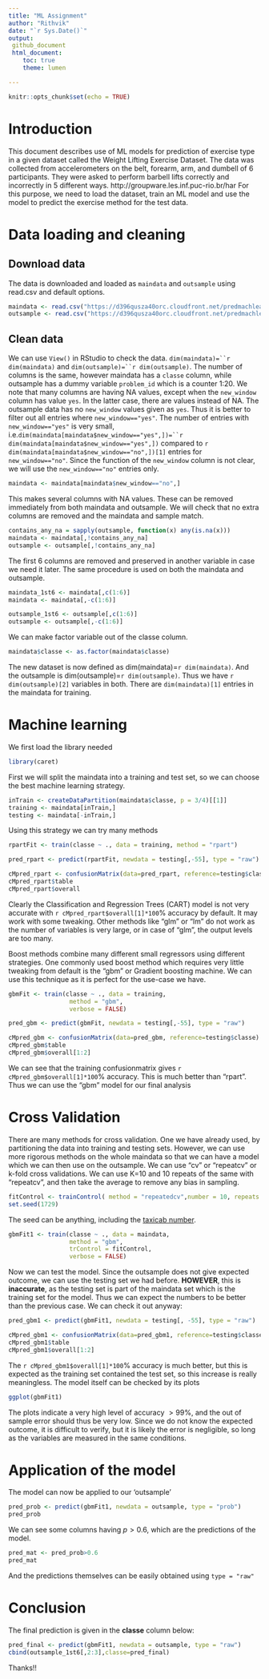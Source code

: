 ```yaml
---
title: "ML Assignment"
author: "Rithvik"
date: "`r Sys.Date()`"
output: 
 github_document
 html_document:
    toc: true
    theme: lumen

---
```


```r
knitr::opts_chunk$set(echo = TRUE)
```

# Introduction

This document describes use of ML models for prediction of exercise type in a given dataset called the Weight Lifting Exercise Dataset. The data was collected from accelerometers on the belt, forearm, arm, and dumbell of 6 participants. They were asked to perform barbell lifts correctly and incorrectly in 5 different ways. http://groupware.les.inf.puc-rio.br/har
For this purpose, we need to load the dataset, train an ML model and use the model to predict the exercise method for the test data.

# Data loading and cleaning

## Download data

The data is downloaded and loaded as `maindata` and `outsample` using read.csv and default options.
```r
maindata <- read.csv("https://d396qusza40orc.cloudfront.net/predmachlearn/pml-training.csv")
outsample <- read.csv("https://d396qusza40orc.cloudfront.net/predmachlearn/pml-testing.csv")
```

## Clean data

We can use `View()` in RStudio to check the data. `dim(maindata)=``r dim(maindata)` and `dim(outsample)=``r dim(outsample)`. The number of columns is the same, however maindata has a `classe` column, while outsample has a dummy variable `problem_id` which is a counter 1:20.
We note that many columns are having NA values, except when the `new_window` column has value `yes`. In the latter case, there are values instead of NA. The outsample data has no `new_window` values given as `yes`. Thus it is better to filter out all entries where `new_window=="yes"`. The number of entries with `new_window=="yes"` is very small, i.e.`dim(maindata[maindata$new_window=="yes",])=``r dim(maindata[maindata$new_window=="yes",])` compared to `r dim(maindata[maindata$new_window=="no",])[1]` entries for `new_window=="no"`. Since the function of the `new_window` column is not clear, we will use the `new_window=="no"` entries only.
```r
maindata <- maindata[maindata$new_window=="no",]
```

This makes several columns with NA values. These can be removed immediately from both maindata and outsample. We will check that no extra columns are removed and the maindata and sample match. 

```r
contains_any_na = sapply(outsample, function(x) any(is.na(x)))
maindata <- maindata[,!contains_any_na]
outsample <- outsample[,!contains_any_na]
```
The first 6 columns are removed and preserved in another variable in case we need it later. The same procedure is used on both the maindata and outsample.
```r
maindata_1st6 <- maindata[,c(1:6)] 
maindata <- maindata[,-c(1:6)]
```
```r
outsample_1st6 <- outsample[,c(1:6)]
outsample <- outsample[,-c(1:6)]
```
We can make factor variable out of the classe column.
```r
maindata$classe <- as.factor(maindata$classe)
```
The new dataset is now defined as dim(maindata)=`r dim(maindata)`. And the outsample is dim(outsample)=`r dim(outsample)`. Thus we have `r dim(outsample)[2]` variables in both. There are `dim(maindata)[1]` entries in the maindata for training.

# Machine learning

We first load the library needed

```r
library(caret)
```

First we will split the maindata into a training and test set, so we can choose the best machine learning strategy.

```r
inTrain <- createDataPartition(maindata$classe, p = 3/4)[[1]]
training <- maindata[inTrain,]
testing <- maindata[-inTrain,]
```
Using this strategy we can try many methods

```r
rpartFit <- train(classe ~ ., data = training, method = "rpart")
```
```r
pred_rpart <- predict(rpartFit, newdata = testing[,-55], type = "raw")
```

```r
cMpred_rpart <- confusionMatrix(data=pred_rpart, reference=testing$classe)
cMpred_rpart$table
cMpred_rpart$overall
```
Clearly the Classification and Regression Trees (CART) model is not very accurate with `r cMpred_rpart$overall[1]*100`% accuracy by default. It may work with some tweaking. Other methods like "glm" or "lm" do not work as the number of variables is very large, or in case of "glm", the output levels are too many. 

Boost methods combine many different small regressors using different strategies. One commonly used boost method which requires very little tweaking from default is the "gbm" or Gradient boosting machine. We can use this technique as it is perfect for the use-case we have.

```r
gbmFit <- train(classe ~ ., data = training, 
                 method = "gbm",
                 verbose = FALSE)
```

```r
pred_gbm <- predict(gbmFit, newdata = testing[,-55], type = "raw")
```
```r
cMpred_gbm <- confusionMatrix(data=pred_gbm, reference=testing$classe)
cMpred_gbm$table
cMpred_gbm$overall[1:2]
```
We can see that the training confusionmatrix gives `r cMpred_gbm$overall[1]*100`% accuracy. This is much better than "rpart". Thus we can use the "gbm" model for our final analysis

# Cross Validation

There are many methods for cross validation. One we have already used, by partitioning the data into training and testing sets. However, we can use more rigorous methods on the whole maindata so that we can have a model which we can then use on the outsample. We can use "cv" or "repeatcv" or k-fold cross validations. We can use K=10 and 10 repeats of the same with "repeatcv", and then take the average to remove any bias in sampling.

```r
fitControl <- trainControl( method = "repeatedcv",number = 10, repeats = 10)
set.seed(1729)
```

The seed can be anything, including the [taxicab number](https://en.wikipedia.org/wiki/Taxicab_number).

```r
gbmFit1 <- train(classe ~ ., data = maindata, 
                 method = "gbm", 
                 trControl = fitControl,
                 verbose = FALSE)
```

Now we can test the model. Since the outsample does not give expected outcome, we can use the testing set we had before. **HOWEVER**, this is **inaccurate**, as the testing set is part of the maindata set which is the training set for the model. Thus we can expect the numbers to be better than the previous case. We can check it out anyway:

```r
pred_gbm1 <- predict(gbmFit1, newdata = testing[, -55], type = "raw")
```
```r
cMpred_gbm1 <- confusionMatrix(data=pred_gbm1, reference=testing$classe)
cMpred_gbm1$table
cMpred_gbm1$overall[1:2]
```
The `r cMpred_gbm1$overall[1]*100`% accuracy is much better, but this is expected as the training set contained the test set, so this increase is really meaningless.
The model itself can be checked by its plots
```r
ggplot(gbmFit1)
```

The plots indicate a very high level of accuracy $>99$%, and the out of sample error should thus be very low. Since we do not know the expected outcome, it is difficult to verify, but it is likely the error is negligible, so long as the variables are measured in the same conditions.

# Application of the model

The model can now be applied to our 'outsample'
```r
pred_prob <- predict(gbmFit1, newdata = outsample, type = "prob")
pred_prob
```
We can see some columns having $p>0.6$, which are the predictions of the model.
```r
pred_mat <- pred_prob>0.6
pred_mat
```
 And the predictions themselves can be easily obtained using `type = "raw"`
 
# Conclusion

The final prediction is given in the **classe** column below:
```r
pred_final <- predict(gbmFit1, newdata = outsample, type = "raw")
cbind(outsample_1st6[,2:3],classe=pred_final)
```

Thanks!!


